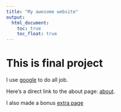 ```yaml
---
title: "My awesome website"
output: 
  html_document:
    toc: true
    toc_float: true
---
```


# This is final project

I use [google](https://www.google.com/) to do all job.

Here's a direct link to the about page: 
[about](about.html).

I also made a bonus [extra page](extra_page.html)
